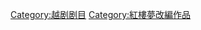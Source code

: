 {{Catnav|頁面分類|各種主題的頁面分類|按國家分類|各國小說|中国小说|紅樓夢}}
{{Catnav|頁面分類|人类社会|文化|戏剧|戏曲|戏曲剧种|越剧|越剧剧目}}
{{Catnav|頁面分類|人文學科|艺术|表演藝術|戏曲|戏曲剧种|越剧|越剧剧目}}
{{catmore}}

[[Category:越剧剧目|Category:越剧剧目]]
[[Category:紅樓夢改編作品|Category:紅樓夢改編作品]]